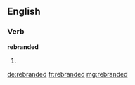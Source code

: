 ==English==

===Verb===
'''rebranded'''

# {{past of|[[rebrand]]}}

[[de:rebranded]]
[[fr:rebranded]]
[[mg:rebranded]]